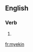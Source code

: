 ==English==

===Verb===
{{head|en|present participle}}

# {{qualifier|Geordie}} {{present participle of|myek|lang=en}}

[[fr:myekin]]